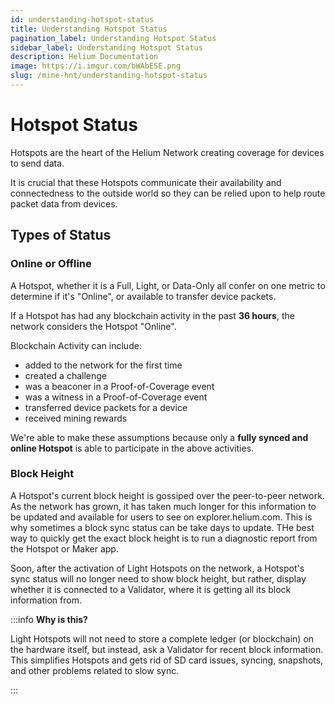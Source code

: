 ```yaml
---
id: understanding-hotspot-status
title: Understanding Hotspot Status
pagination_label: Understanding Hotspot Status
sidebar_label: Understanding Hotspot Status
description: Helium Documentation
image: https://i.imgur.com/bWAbESE.png
slug: /mine-hnt/understanding-hotspot-status
---
```


<!--TODO: move this content to OG Hotspot page.  -->

# Hotspot Status


Hotspots are the heart of the Helium Network creating coverage for devices to send data.

It is crucial that these Hotspots communicate their availability and connectedness to the outside
world so they can be relied upon to help route packet data from devices.

## Types of Status

### Online or Offline

A Hotspot, whether it is a Full, Light, or Data-Only all confer on one metric to determine if it's
"Online", or available to transfer device packets.

If a Hotspot has had any blockchain activity in the past **36 hours**, the network considers the
Hotspot "Online".

Blockchain Activity can include:

- added to the network for the first time
- created a challenge
- was a beaconer in a Proof-of-Coverage event
- was a witness in a Proof-of-Coverage event
- transferred device packets for a device
- received mining rewards

We're able to make these assumptions because only a **fully synced and online Hotspot** is able to
participate in the above activities.

### Block Height

A Hotspot's current block height is gossiped over the peer-to-peer network. As the network has
grown, it has taken much longer for this information to be updated and available for users to see on
explorer.helium.com. This is why sometimes a block sync status can be take days to update. THe best
way to quickly get the exact block height is to run a diagnostic report from the Hotspot or Maker
app.

Soon, after the activation of Light Hotspots on the network, a Hotspot's sync status will no longer
need to show block height, but rather, display whether it is connected to a Validator, where it is
getting all its block information from.

:::info **Why is this?**

Light Hotspots will not need to store a complete ledger (or blockchain) on the hardware itself, but
instead, ask a Validator for recent block information. This simplifies Hotspots and gets rid of SD
card issues, syncing, snapshots, and other problems related to slow sync.

:::
